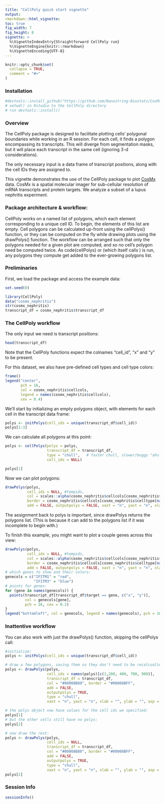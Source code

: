 ```yaml
---
title: "CellPoly quick start vignette"
output: 
rmarkdown::html_vignette: 
toc: true
fig_width: 7 
fig_height: 8 
vignette: >
  %\VignetteIndexEntry{Straightforward CellPoly run}
  %\VignetteEngine{knitr::rmarkdown}
  %\VignetteEncoding{UTF-8}
---
```

<style>
p.caption {
  font-size: 1.5em;
}
</style>
```r
knitr::opts_chunk$set(
  collapse = TRUE,
  comment = "#>"
)
```

### Installation
```r

#devtools::install_github("https://github.com/Nanostring-Biostats/CosMx-Analysis-Scratch-Space/tree/Main/code/cellPoly")
# setwd() in Rstudio to the CellPoly directory
# run devtools::install()

```   

### Overview

The CellPoly package is designed to facilitate plotting cells' polygonal boundaries 
while working in an R session. For each cell, it finds a polygon encompassing its transcripts. This will diverge from segmentation masks, but it will place each transcript
in the same cell (ignoring 3-d considerations). 

The only necessary input is a data frame of transcript positions, along with the cell IDs 
they are assigned to. 

This vignette demonstrates the use of the CellPoly package to plot [CosMx](https://www.nature.com/articles/s41587-022-01483-z) data. CosMx is a spatial molecular imager for sub-cellular resolution of mRNA transcripts and protein targets. We analyze a subset of a lupus nephritis experiment. 

### Package architecture & workflow:

CellPoly works on a named list of polygons, which each element corresponding to
a unique cell ID. 
To begin, the elements of this list are empty. 
Cell polygons can be calculated up-front using the cellPolys() function,
or they can be computed on the fly while drawing plots using the drawPolys() function.
The workflow can be arranged such that only the polygons needed for a given plot are computed, and so no cell's polygon need be computed twice. 
As code{cellPolys} or \code{drawPolys} (which itself calls \code{cellPolys}) is run, any polygons they compute get added to the ever-growing polygons list. 

### Preliminaries
First, we load the package and access the example data:
```r
set.seed(0)

library(CellPoly)
data("cosmx_nephritis")
str(cosmx_nephritis)
transcript_df = cosmx_nephritis$transcript_df
```

### The CellPoly workflow

The only input we need is transcript positions:

```r
head(transcript_df)
```

Note that the CellPoly functions expect the colnames "cell_id", "x" and "y" to be present.

For this dataset, we also have pre-defined cell types and cell type colors:
```r
frame()
legend("center",
       pch = 16, 
       col = cosmx_nephritis$cellcols, 
       legend = names(cosmx_nephritis$cellcols),
       cex = 0.4)

```

We'll start by initializing an empty polygons object, with elements for each 
cell in the transcript data frame:

```r
polys <- initPolys(cell_ids = unique(transcript_df$cell_id))
polys[1:3]
```

We can calculate all polygons at this point:

```r
polys <- cellPolys(polys = polys,
                   transcript_df = transcript_df,
                   type = "chull",   # faster chull, slower/buggy "ahull" also available
                   cell_ids = NULL)

polys[1]
```

Now we can plot polygons:

```r
drawPolys(polys, 
          cell_ids = NULL, #tempids, 
          col = scales::alpha(cosmx_nephritis$cellcols[cosmx_nephritis$celltype[names(polys)]], 0.5),
          border = cosmx_nephritis$cellcols[cosmx_nephritis$celltype[names(polys)]], 
          add = FALSE, outputpolys = FALSE, xaxt = "n", yaxt = "n", xlab = "", ylab = "", asp = 1)
```

The assignment back to polys is important, since drawPolys returns the polygons list. 
(This is because it can add to the polygons list if it was incomplete to begin with.)


To finish this example, you might want to plot a couple genes across this view:

```r
drawPolys(polys, 
          cell_ids = NULL, #tempids, 
          col = scales::alpha(cosmx_nephritis$cellcols[cosmx_nephritis$celltype[names(polys)]], 0.5),
          border = cosmx_nephritis$cellcols[cosmx_nephritis$celltype[names(polys)]], 
          add = FALSE, outputpolys = FALSE, xaxt = "n", yaxt = "n", xlab = "", ylab = "", asp = 1)
# which genes to show and their colors:
genecols = c("IFITM1" = "red", 
             "IFITM3" = "blue") 
# points for genes:
for (gene in names(genecols)) {
  points(transcript_df[transcript_df$target == gene, c("x", "y")], 
         col = genecols[gene], 
         pch = 16, cex = 0.2)
}
legend("bottomleft", col = genecols, legend = names(genecols), pch = 16, cex = 0.9)


```

### Inattentive workflow

You can also work with just the drawPolys() function, skipping the cellPolys call:

```r
#initialize:
polys <- initPolys(cell_ids = unique(transcript_df$cell_id))

# draw a few polygons, saving them so they don't need to be recalcualted
polys <- drawPolys(polys, 
                   cell_ids = names(polys)[c(1,200, 400, 700, 900)], 
                   transcript_df = transcript_df,
                   col = "#00008B80", border = "#00008BFF", 
                   add = FALSE, 
                   outputpolys = TRUE,
                   type = "chull",
                   xaxt = "n", yaxt = "n", xlab = "", ylab = "", asp = 1)

# the polys object now have values for the cell ids we specified:
polys[1]
# but the other cells still have no polys:
polys[2]

# now draw the rest:
polys <- drawPolys(polys, 
                   cell_ids = NULL,
                   transcript_df = transcript_df,
                   col = "#00008B80", border = "#00008BFF", 
                   add = FALSE, 
                   outputpolys = TRUE,
                   type = "chull",
                   xaxt = "n", yaxt = "n", xlab = "", ylab = "", asp = 1)
polys[2]

```


### Session Info

```r
sessionInfo()
```
